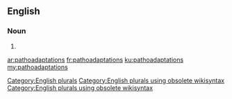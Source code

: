 ==English==

===Noun===
{{head|en}}

# {{plural of|pathoadaptation}}

[[Category:English plurals]][[Category:English plurals using obsolete wikisyntax]][[Category:English plurals using obsolete wikisyntax]]

[[ar:pathoadaptations]]
[[fr:pathoadaptations]]
[[ku:pathoadaptations]]
[[my:pathoadaptations]]